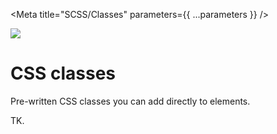 
<Meta title="SCSS/Classes" parameters={{ ...parameters }} />

![](https://graphics.thomsonreuters.com/style-assets/images/logos/reuters-graphics-logo/svg/graphics-logo-color-dark.svg)

# CSS classes

Pre-written CSS classes you can add directly to elements.

TK.

